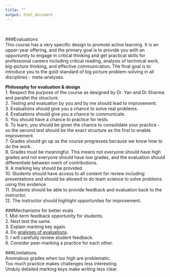 ```yaml
---
title: ""
output: html_document
---
```

<br>

###Evaluations    
This course has a very specific design to promote active learning. It is an upper-year offering, and the primary goal is to provide you with an opportunity to engage in critical thinking and get practical skills for professional careers including critical reading, analysis of technical work, big-picture thinking, and effective communication. The final goal is to introduce you to the gold-standard of big picture problem-solving in all disciplines - meta-analyses.

**Philosophy for evaluation & design**  
1. Respect the purpose of the course as designed by Dr. Yan and Dr Sharma and parallel the structure.  
2. Testing and evaluation by you and by me should lead to improvement.  
3. Evaluations should give you a chance to solve real problems.  
4. Evaluations should give you a chance to communicate.  
5. You should have a chance to practice for tests.  
6. To learn, you should be given the chance to consolidate your practice - so the second test should be the exact structure as the first to enable improvement.  
7. Grades should go up as the course progresses because we know how to do the work.  
8. Grades must be meaningful. This means not everyone should have high grades and not everyone should have low grades, and the evaluation should differentiate between merit of contributions.  
9. A marking key should be provided.  
10. Students should have access to all content for review including presentations and should be allowed to do team science to solve problems using this evidence.  
11. Students should be able to provide feedback and evaluation back to the instructor.  
12. The instructor should highlight opportunites for improvement.  


###Mechanisms for better evals  
1. Mid-term feedback opportunity for students.  
2. Next test the same.  
3. Explain marking key again.  
4. Do [analyses of evaluations](https://cjlortie.github.io/bio4enviro_grades/).  
5. I will carefully review student feedback.  
6. Consider peer-marking a practice for each other.  

###Limitations  
Anomalous grades when too high are problematic.  
Too much practice makes challenges less interesting.  
Unduly detailed marking keys make writing less clear.  



